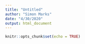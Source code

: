 ```yaml
---
title: "Untitled"
author: "Simon Marks"
date: "4/30/2020"
output: html_document
---
```


```r
knitr::opts_chunk$set(echo = TRUE)
```

